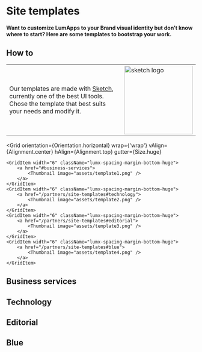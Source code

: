 
# Site templates

**Want to customize LumApps to your Brand visual identity but don’t know where to start?
Here are some templates to bootstrap your work.**

## How to

<table>
    <tr>
        <td>
            <p className="lumx-spacing-margin-right-huge">
            Our templates are made with <a href="http://www.sketch.com" target="_blank" className="lumx-theme-color-blue-N">Sketch</a>, currently one of the best UI tools. Chose the template that best suits your needs and modify it.
            </p>
        </td>
        <td>
        <img src="assets/sketch-logo@2x.png" width="182" alt="sketch logo" />
        </td>
    </tr>

</table>

<Grid
    orientation={Orientation.horizontal}
    wrap={'wrap'}
    vAlign={Alignment.center}
    hAlign={Alignment.top}
    gutter={Size.huge}
>
    <GridItem width="6" className="lumx-spacing-margin-bottom-huge">
        <a href="#business-services">
            <Thumbnail image="assets/template1.png" />
        </a>
    </GridItem>
    <GridItem width="6" className="lumx-spacing-margin-bottom-huge">
        <a href="/partners/site-templates#technology">
            <Thumbnail image="assets/template2.png" />
        </a>
    </GridItem>
    <GridItem width="6" className="lumx-spacing-margin-bottom-huge">
        <a href="/partners/site-templates#editorial">
            <Thumbnail image="assets/template3.png" />
        </a>
    </GridItem>
    <GridItem width="6" className="lumx-spacing-margin-bottom-huge">
        <a href="/partners/site-templates#blue">
            <Thumbnail image="assets/template4.png" />
        </a>
    </GridItem>
</Grid>

## Business services <a name="business-services"/>

<AssetBlock
    downloadURL="assets/lumapps-template-business-services.sketch"
    thumbnailURL="assets/business-services-thumbnail.png"
/>

## Technology <a name="technology"/>

<AssetBlock
    downloadURL="assets/lumapps-template-technology.sketch"
    thumbnailURL="assets/technology-thumbnail.png"
/>

## Editorial <a name="editorial"/>

<AssetBlock
    downloadURL="assets/lumapps-template-editorial.sketch"
    thumbnailURL="assets/editorial-thumbnail.png"
/>

## Blue <a name="blue"/>

<AssetBlock
    downloadURL="assets/lumapps-template-blue.sketch"
    thumbnailURL="assets/blue-thumbnail.png"
/>
